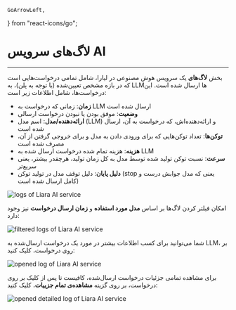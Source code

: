     GoArrowLeft,
} from "react-icons/go";


<Layout>
<Head>
<title>مستندات لاگ‌های سرویس AI - لیارا</title>

<meta property="og:title" content="مستندات خدمات رایانش ابری لیارا" />
<meta property="og:description" content="مستندات مربوط به لاگ‌های سرویس هوش مصنوعی لیارا"  />
</Head>

# لاگ‌های سرویس AI

<hr className="mb-2" />

بخش <b>لاگ‌های</b> یک سرویس هوش مصنوعی در لیارا، شامل تمامی درخواست‌هایی است که در بازه مشخص تعیین‌شده (با توجه به پلن)، به LLMها ارسال شده است. 
این درخواست‌ها، شامل اطلاعات زیر است: 

<div className="h-4" />
<ul>
<li><b>زمان</b>: زمانی که درخواست به LLM ارسال شده است</li>
<li><b>وضعیت</b>: موفق بودن یا نبودن درخواست ارسالی</li>
<li><b>ارائه‌دهنده/مدل</b>: اسم مدل (LLM) و ارائه‌دهنده‌اش، که درخواست به آن، ارسال شده است</li>
<li><b>توکن‌ها</b>: تعداد توکن‌هایی که برای ورودی دادن به مدل و برای خروجی گرفتن از آن، مصرف شده است</li>
<li><b>هزینه</b>: هزینه تمام شده درخواست ارسال شده به LLM</li>
<li><b>سرعت</b>: نسبت توکن تولید شده توسط مدل به کل زمان تولید، هرچقدر بیشتر، یعنی سریع‌تر</li>
<li><b>دلیل پایان</b>: دلیل توقف مدل در تولید توکن (stop یعنی که مدل جوابش درست و کامل ارسال شده است)</li>
</ul>


<div className="h-4" />
<img src="https://media.liara.ir/ai/details/logs.png" alt="logs of Liara AI service"/>
<div className="h-4" />

امکان فیلتر کردن لاگ‌ها بر اساس <b>مدل مورد استفاده</b> و <b>زمان ارسال درخواست</b> نیز وجود دارد:

<div className="h-4" />
<img src="https://media.liara.ir/ai/details/filtered-logs-by-llm-and-date.png" alt="filtered logs of Liara AI service"/>
<div className="h-4" />

شما می‌توانید برای کسب اطلاعات بیشتر در مورد یک درخواست ارسال‌شده به LLM، بر روی درخواست، کلیک کنید: 

<div className="h-4" />
<img src="https://media.liara.ir/ai/details/opened-log.png" alt="opened log of Liara AI service"/>
<div className="h-4" />

برای مشاهده تمامی جزئیات درخواست ارسال‌شده، کافیست تا پس از کلیک بر روی درخواست، بر روی گزینه <b>مشاهده‌ی تمام جزییات</b>، کلیک کنید:

<div className="h-4" />
<img src="https://media.liara.ir/ai/details/opened-detailed-log.png" alt="opened detailed log of Liara AI service"/>
<div className="h-4" />

</Layout>